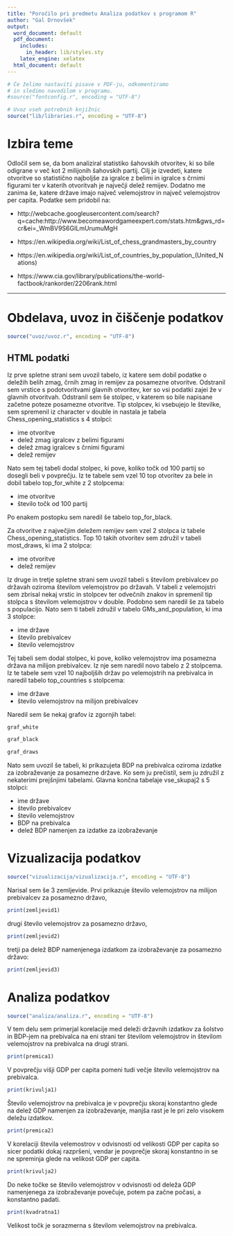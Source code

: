 ```yaml
---
title: "Poročilo pri predmetu Analiza podatkov s programom R"
author: "Gal Drnovšek"
output:
  word_document: default
  pdf_document:
    includes:
      in_header: lib/styles.sty
    latex_engine: xelatex
  html_document: default
---
```


```r
# Če želimo nastaviti pisave v PDF-ju, odkomentiramo
# in sledimo navodilom v programu.
#source("fontconfig.r", encoding = "UTF-8")

# Uvoz vseh potrebnih knjižnic
source("lib/libraries.r", encoding = "UTF-8")
```

# Izbira teme
Odločil sem se, da bom analiziral statistiko šahovskih otvoritev, ki so bile odigrane v več kot 2 milijonih šahovskih partij. Cilj je izvedeti, katere otvoritve so statistično najboljše za igralce z belimi in igralce s črnimi figurami ter v katerih otvoritvah je največji delež remijev. Dodatno me zanima še, katere države imajo največ velemojstrov in največ velemojstrov per capita. Podatke sem pridobil na:

* http://webcache.googleusercontent.com/search?q=cache:http://www.becomeawordgameexpert.com/stats.htm&gws_rd=cr&ei=_WmBV9S6GILmUrumuMgH

* https://en.wikipedia.org/wiki/List_of_chess_grandmasters_by_country

* https://en.wikipedia.org/wiki/List_of_countries_by_population_(United_Nations)

* https://www.cia.gov/library/publications/the-world-factbook/rankorder/2206rank.html

***

# Obdelava, uvoz in čiščenje podatkov

```r
source("uvoz/uvoz.r", encoding = "UTF-8")
```

## HTML podatki

Iz prve spletne strani sem uvozil tabelo, iz katere sem dobil podatke o deležih belih zmag, črnih zmag in remijev za posamezne otvoritve. Odstranil sem vrstice s podotvoritvami glavnih otvoritev, ker so vsi podatki zajei že v glavnih otvoritvah. Odstranil sem še stolpec, v katerem so bile napisane začetne poteze posamezne otvoritve. Tip stolpcev, ki vsebujejo le številke, sem spremenil iz character v double in nastala je tabela Chess_opening_statistics s 4 stolpci:

- ime otvoritve
- delež zmag igralcev z belimi figurami
- delež zmag igralcev s črnimi figurami
- delež remijev

Nato sem tej tabeli dodal stolpec, ki pove, koliko točk od 100 partij so dosegli beli v povprečju. Iz te tabele sem vzel 10 top otvoritev za bele in dobil tabelo top_for_white z 2 stolpcema:

- ime otvoritve
- število točk od 100 partij

Po enakem postopku sem naredil še tabelo top_for_black.

Za otvoritve z največjim deležem remijev sem vzel 2 stolpca iz tabele Chess_opening_statistics. Top 10 takih otvoritev sem združil v tabeli most_draws, ki ima 2 stolpca:

- ime otvoritve
- delež remijev

Iz druge in tretje spletne strani sem uvozil tabeli s številom prebivalcev po državah oziroma številom velemojstrov po državah. V tabeli z velemojstri sem zbrisal nekaj vrstic in stolpcev ter odvečnih znakov in spremenil tip stolpca s številom velemojstrov v double. Podobno sem naredil še za tabelo s populacijo. Nato sem ti tabeli združil v tabelo GMs_and_population, ki ima 3 stolpce:

- ime države
- število prebivalcev
- število velemojstrov

Tej tabeli sem dodal stolpec, ki pove, koliko velemojstrov ima posamezna država na milijon prebivalcev. Iz nje sem naredil novo tabelo z 2 stolpcema. Iz te tabele sem vzel 10 najboljših držav po velemojstrih na prebivalca in naredil tabelo top_countries s stolpcema:

- ime države
- število velemojstrov na milijon prebivalcev

Naredil sem še nekaj grafov iz zgornjih tabel:

```r
graf_white
```

```r
graf_black
```

```r
graf_draws
```

Nato sem uvozil še tabeli, ki prikazujeta BDP na prebivalca oziroma izdatke za izobraževanje za posamezne države.
Ko sem ju prečistil, sem ju združil z nekaterimi prejšnjimi tabelami. Glavna končna tabelaje vse_skupaj2 s 5 stolpci:

- ime države
- število prebivalcev
- število velemojstrov
- BDP na prebivalca
- delež BDP namenjen za izdatke za izobraževanje

\pagebreak

# Vizualizacija podatkov

```r
source("vizualizacija/vizualizacija.r", encoding = "UTF-8")
```

Narisal sem še 3 zemljevide.
Prvi prikazuje število velemojstrov na milijon prebivalcev za posamezno državo,

```r
print(zemljevid1)
```

\pagebreak
drugi število velemojstrov za posamezno državo,

```r
print(zemljevid2)
```

\pagebreak
tretji pa delež BDP namenjenega izdatkom za izobraževanje za posamezno državo:

```r
print(zemljevid3)
```

# Analiza podatkov

```r
source("analiza/analiza.r", encoding = "UTF-8")
```

V tem delu sem primerjal korelacije med deleži državnih izdatkov za šolstvo in BDP-jem na prebivalca na eni strani ter številom velemojstrov in številom velemojstrov na prebivalca na drugi strani.

```r
print(premica1)
```

V povprečju višji GDP per capita pomeni tudi večje število velemojstrov na prebivalca.

```r
print(krivulja1)
```

Število velemojstrov na prebivalca je v povprečju skoraj konstantno glede na delež GDP namenjen za izobraževanje, manjša rast je le pri zelo visokem deležu izdatkov.

```r
print(premica2)
```

V korelaciji števila velemostrov v odvisnosti od velikosti GDP per capita so sicer podatki dokaj razpršeni, vendar je povprečje skoraj konstantno in se ne spreminja glede na velikost GDP per capita.

```r
print(krivulja2)
```

Do neke točke se število velemojstrov v odvisnosti od deleža GDP namenjenega za izobraževanje povečuje, potem pa začne počasi, a konstantno padati.

```r
print(kvadratna1)
```

Velikost točk je sorazmerna s številom velemojstrov na prebivalca.




